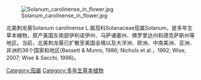 {{copyedit|time=2016-08-04T15:11:03+00:00}}
{{unreferenced|time=2016-08-04T15:11:03+00:00}}
[[File:Solanum_carolinense_in_flower.jpg|thumb]]


北美刺龙葵Solanum carolinense L.属茄科Solanaceae茄属Solanum，是多年生草本植物，原产美国东南部伊利诺伊州、马萨诸塞州、佛罗里达州和德克萨斯州等地区。当前，北美刺龙葵已扩散至美国全境以及大洋洲、欧洲、中南美洲、亚洲、非洲的36个国家和地区(Bassett & Munro, 1986; Nichols et al.，1992; Wise, 2007; Wise & Sacchi, 1996)。

[[Category:茄屬|Category:茄屬]]
[[Category:多年生草本植物|Category:多年生草本植物]]